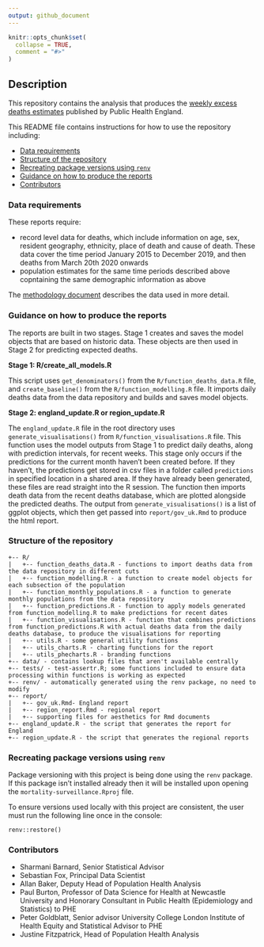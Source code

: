 ```yaml
---
output: github_document
---
```


<!-- README.md is generated from README.Rmd. Please edit that file -->

```r
knitr::opts_chunk$set(
  collapse = TRUE,
  comment = "#>"
)
```

## Description

This repository contains the analysis that produces the [weekly excess deaths estimates](https://www.gov.uk/government/publications/excess-mortality-in-england-weekly-reports) published by Public Health England.

This README file contains instructions for how to use the repository including:

* [Data requirements]
* [Structure of the repository]
* [Recreating package versions using `renv`]
* [Guidance on how to produce the reports]
* [Contributors]

### Data requirements

These reports require:

* record level data for deaths, which include information on age, sex, resident geography, ethnicity, place of death and cause of death. These data cover the time period January 2015 to December 2019, and then deaths from March 20th 2020 onwards
* population estimates for the same time periods described above copntaining the same demographic information as above

The [methodology document](https://assets.publishing.service.gov.uk/government/uploads/system/uploads/attachment_data/file/900236/EM_Methods1.pdf) describes the data used in more detail.

### Guidance on how to produce the reports

The reports are built in two stages. Stage 1 creates and saves the model objects that are based on historic data. These objects are then used in Stage 2 for predicting expected deaths.

**Stage 1: R/create_all_models.R**

This script uses `get_denominators()` from the `R/function_deaths_data.R` file, and `create_baseline()` from the `R/function_modelling.R` file. It imports daily deaths data from the data repository and builds and saves model objects.

**Stage 2: england_update.R or region_update.R**

The `england_update.R` file in the root directory uses `generate_visualisations()` from `R/function_visualisations.R` file. This function uses the model outputs from Stage 1 to predict daily deaths, along with prediction intervals, for recent weeks. This stage only occurs if the predictions for the current month haven't been created before. If they haven't, the predictions get stored in csv files in a folder called `predictions` in specified location in a shared area. If they have already been generated, these files are read straight into the R session. The function then imports death data from the recent deaths database, which are plotted alongside the predicted deaths. The output from `generate_visualisations()` is a list of ggplot objects, which then get passed into `report/gov_uk.Rmd` to produce the html report.

### Structure of the repository


```
+-- R/
|   +-- function_deaths_data.R - functions to import deaths data from the data repository in different cuts
|   +-- function_modelling.R - a function to create model objects for each subsection of the population
|   +-- function_monthly_populations.R - a function to generate monthly populations from the data repository
|   +-- function_predictions.R - function to apply models generated from function_modelling.R to make predictions for recent dates
|   +-- function_visualisations.R - function that combines predictions from function_predictions.R with actual deaths data from the daily deaths database, to produce the visualisations for reporting
|   +-- utils.R - some general utility functions
|   +-- utils_charts.R - charting functions for the report
|   +-- utils_phecharts.R - branding functions
+-- data/ - contains lookup files that aren't available centrally
+-- tests/ - test-assertr.R; some functions included to ensure data processing within functions is working as expected
+-- renv/ - automatically generated using the renv package, no need to modify
+-- report/ 
|   +-- gov_uk.Rmd- England report
|   +-- region_report.Rmd - regional report
|   +-- supporting files for aesthetics for Rmd documents
+-- england_update.R - the script that generates the report for England
+-- region_update.R - the script that generates the regional reports
```

### Recreating package versions using `renv`

Package versioning with this project is being done using the `renv` package. If this package isn't installed already then it will be installed upon opening the `mortality-surveillance.Rproj` file.

To ensure versions used locally with this project are consistent, the user must run the following line once in the console:

```
renv::restore()
```

### Contributors

* Sharmani Barnard, Senior Statistical Advisor
* Sebastian Fox, Principal Data Scientist
* Allan Baker, Deputy Head of Population Health Analysis
* Paul Burton, Professor of Data Science for Health at Newcastle University and Honorary Consultant in Public Health (Epidemiology and Statistics) to PHE
* Peter Goldblatt, Senior advisor University College London Institute of Health Equity and Statistical Advisor to PHE
* Justine Fitzpatrick, Head of Population Health Analysis